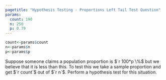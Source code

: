 ```yaml
---
pagetitle: "Hypothesis Testing - Proportions Left Tail Test Question"
params:
  count: 190 
  n: 250 
  p: 0.79
---
```


```r
count<-params$count
n<-params$n 
p<-params$p
```

Suppose someone claims a population proportion is $`r 100*p`\%$ but we believe that it is less than this. To test this we take a sample proportion and get $`r count`$ out of $`r n`$. Perform a hypothesis test for this situation.
